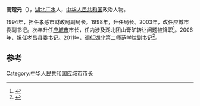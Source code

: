 {{Update|time=2020-09-16T15:08:38+00:00}}
'''高楚元'''（{{bd|1958年||}}），[[湖北|湖北]][[广水|广水]]人，[[中华人民共和国|中华人民共和国]]政治人物。

1994年，担任孝感市财政局副局长。1998年，升任局长。2003年，改任应城市委副书记。次年升任[[应城市|应城市]]市长，任内涉及湖北团山膏矿转让问题被降职<ref>{{cite news|title=湖北团山膏矿转让悬疑：幕后疑有政府权力介入|url=http://news.sina.com.cn/c/2007-05-11/054012960799.shtml|accessdate=2013-10-27|newspaper=中国青年报|archive-date=2013-10-23|archive-url=https://web.archive.org/web/20131023063600/http://news.sina.com.cn/c/2007-05-11/054012960799.shtml|dead-url=no}}</ref>。2006年，担任孝昌县委书记。2011年，调任湖北第二师范学院副书记<ref>{{cite news|title=党委副书记高楚元在全校安全检查时指出——“见怪不怪”是最大的安全隐患|url=http://www.hue.edu.cn/html/201206/201206082330.html|accessdate=2013-10-27|newspaper=湖北第二师范学院|deadurl=yes|archiveurl=https://web.archive.org/web/20131029191626/http://www.hue.edu.cn/html/201206/201206082330.html|archivedate=2013-10-29}}</ref>。
　
==参考==
{{reflist}}
{{中国政治人物小作品}}
[[Category:中华人民共和国应城市市长|Category:中华人民共和国应城市市长]]